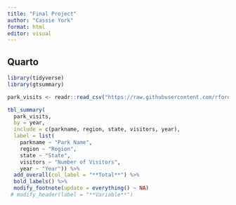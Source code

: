 ```yaml
---
title: "Final Project"
author: "Cassie York"
format: html
editor: visual
---
```


## Quarto

```r
library(tidyverse)
library(gtsummary)

park_visits <- readr::read_csv("https://raw.githubusercontent.com/rfordatascience/tidytuesday/master/data/2019/2019-09-17/national_parks.csv")
```

```r
tbl_summary(
  park_visits,
  by = year,
  include = c(parkname, region, state, visitors, year),
  label = list(
    parkname ~ "Park Name",
    region ~ "Region",
    state ~ "State",
    visitors ~ "Number of Visitors",
    year ~ "Year")) %>% 
  add_overall(col_label = "**Total**") %>% 
  bold_labels() %>% 
  modify_footnote(update = everything() ~ NA)
 # modify_header(label = "**Variable**")
```

